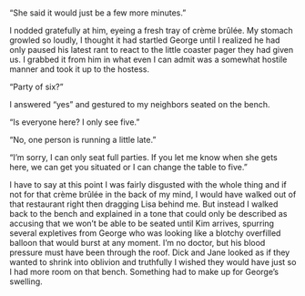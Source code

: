 # 

“She said it would just be a few more minutes.”

I nodded gratefully at him, eyeing a fresh tray of crème brûlée. My stomach growled so loudly, I thought it had startled George until I realized he had only paused his latest rant to react to the little coaster pager they had given us. I grabbed it from him in what even I can admit was a somewhat hostile manner and took it up to the hostess.

“Party of six?”

I answered “yes” and gestured to my neighbors seated on the bench.

“Is everyone here? I only see five.”

“No, one person is running a little late.”

“I’m sorry, I can only seat full parties. If you let me know when she gets here, we can get you situated or I can change the table to five.”


I have to say at this point I was fairly disgusted with the whole thing and if not for that crème brûlée in the back of my mind, I would have walked out of that restaurant right then dragging Lisa behind me. But instead I walked back to the bench and explained in a tone that could only be described as accusing that we won’t be able to be seated until Kim arrives, spurring several expletives from George who was looking like a blotchy overfilled balloon that would burst at any moment. I’m no doctor, but his blood pressure must have been through the roof. Dick and Jane looked as if they wanted to shrink into oblivion and truthfully I wished they would have just so I had more room on that bench. Something had to make up for George’s swelling.